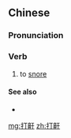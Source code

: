 ==Chinese==
{{zh-forms}}

===Pronunciation===
{{zh-pron
|m=dǎhān
|c=daa2 hon4
|cat=v
}}

===Verb===
{{zh-verb}}

# to [[snore]]
#: {{zh-x|他 每 晚 睡覺{jiào} 都 打鼾。|He '''snores''' every night.}}

====See also====
* {{zh-l|鼾聲}}

[[mg:打鼾]]
[[zh:打鼾]]